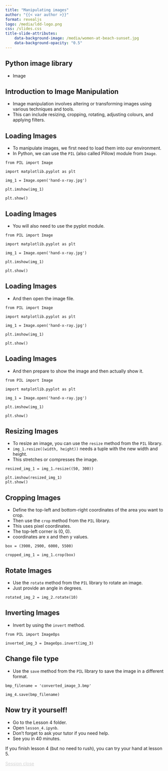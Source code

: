 ```yaml
---
title: "Manipulating images"
author: "{{< var author >}}"
format: revealjs
logo: /media/ldd-logo.png
css: /slides.css
title-slide-attributes:
    data-background-image: /media/women-at-beach-sunset.jpg
    data-background-opacity: "0.5"
---
```



## Python image library

* Image


## Introduction to Image Manipulation

* Image manipulation involves altering or transforming images using various techniques and tools. 
* This can include resizing, cropping, rotating, adjusting colours, and applying filters.


## Loading Images

* To manipulate images, we first need to load them into our environment. 
* In Python, we can use the `PIL` (also called Pillow) module from `Image`.


```.python
from PIL import Image

import matplotlib.pyplot as plt

img_1 = Image.open('hand-x-ray.jpg')

plt.imshow(img_1)

plt.show()
```

## Loading Images

* You will also need to use the pyplot module.


```.python
from PIL import Image

import matplotlib.pyplot as plt

img_1 = Image.open('hand-x-ray.jpg')

plt.imshow(img_1)

plt.show()
```


## Loading Images

* And then open the image file.


```.python
from PIL import Image

import matplotlib.pyplot as plt

img_1 = Image.open('hand-x-ray.jpg')

plt.imshow(img_1)

plt.show()
```

## Loading Images {background-image="/media/two-spotlights.jpg" background-opacity="0.4"}

* And then prepare to show the image and then actually show it.

```.python
from PIL import Image

import matplotlib.pyplot as plt

img_1 = Image.open('hand-x-ray.jpg')

plt.imshow(img_1)

plt.show()
```


## Resizing Images {background-image="/media/two-tape-measures.jpg" background-opacity="0.4"}

* To resize an image, you can use the `resize` method from the `PIL` library.
* `img_1.resize((width, height))` needs a tuple with the new width and height.
* This stretches or compresses the image.

```.python
resized_img_1 = img_1.resize((50, 300))

plt.imshow(resized_img_1)
plt.show()
```


## Cropping Images {background-image="/media/yin-yang-hands.jpg" background-opacity="0.4"}


* Define the top-left and bottom-right coordinates of the area you want to crop.
* Then use the `crop` method from the `PIL` library.
* This uses pixel coordinates.
* The top-left corner is (0, 0).
* coordinates are x and then y values.

```.python
box = (3900, 2900, 6000, 5500)

cropped_img_1 = img_1.crop(box)
```


## Rotate Images {background-image="/media/spirit-level.jpg" background-opacity="0.4"}

* Use the `rotate` method from the `PIL` library to rotate an image.
* Just provide an angle in degrees.

```.python
rotated_img_2 = img_2.rotate(10)
```


## Inverting Images {background-image="/media/inverted-landscape-glass-sphere.jpg" background-opacity="0.4"}


* Invert by using the `invert` method.

```.python
from PIL import ImageOps

inverted_img_3 = ImageOps.invert(img_3)
```


## Change file type {background-image="/media/file-cabinets-old.jpg" background-opacity="0.4"}

* Use the `save` method from the `PIL` library to save the image in a different format.

```.python
bmp_filename = 'converted_image_3.bmp'

img_4.save(bmp_filename)
```


## Now try it yourself!

* Go to the Lesson 4 folder.
* Open `lesson_4.ipynb`.
* Don't forget to ask your tutor if you need help.
* See you in 40 minutes.

If you finish lesson 4 (but no need to rush), you can try your hand at lesson 5.

```{=html}
<div class="bottom-right">
    <a href="https://letsdodigital.org/learn/learn-python/module-3/6-session-close.html" style="color: lightgrey;">Session close</a>
</div>
```